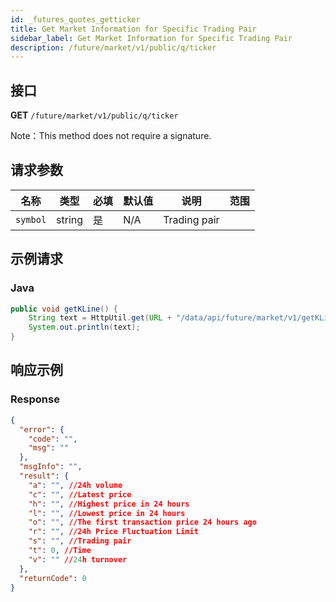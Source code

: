 ```yaml
---
id: _futures_quotes_getticker
title: Get Market Information for Specific Trading Pair
sidebar_label: Get Market Information for Specific Trading Pair
description: /future/market/v1/public/q/ticker
---
```


## 接口

**GET** `/future/market/v1/public/q/ticker`

Note：This method does not require a signature.

## 请求参数

| 名称     | 类型   | 必填 | 默认值 | 说明         | 范围 |
| -------- | ------ | ---- | ------ | ------------ | ---- |
| `symbol` | string | 是   | N/A    | Trading pair |      |

## 示例请求

### Java

```java
public void getKLine() {
	String text = HttpUtil.get(URL + "/data/api/future/market/v1/getKLine?market=btc_usdt&type=1min&since=0");
	System.out.println(text);
}
```

## 响应示例

### Response

```json
{
  "error": {
    "code": "",
    "msg": ""
  },
  "msgInfo": "",
  "result": {
    "a": "", //24h volume
    "c": "", //Latest price
    "h": "", //Highest price in 24 hours
    "l": "", //Lowest price in 24 hours
    "o": "", //The first transaction price 24 hours ago
    "r": "", //24h Price Fluctuation Limit
    "s": "", //Trading pair
    "t": 0, //Time
    "v": "" //24h turnover
  },
  "returnCode": 0
}
```
